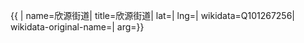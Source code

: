 {{ {{{1|PRC admin/showdata}}}|
name=欣源街道|
title=欣源街道|
lat=|
lng=|
wikidata=Q101267256|
wikidata-original-name=|
arg={{{arg|}}}}}